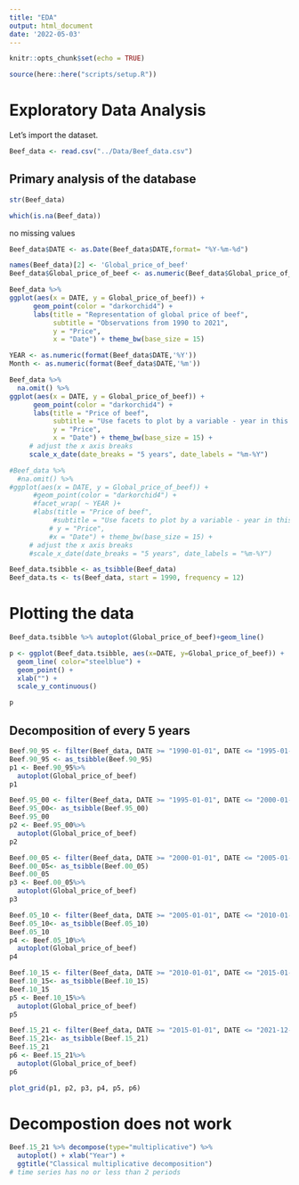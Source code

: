 ```yaml
---
title: "EDA"
output: html_document
date: '2022-05-03'
---
```


```r
knitr::opts_chunk$set(echo = TRUE)
```

```r
source(here::here("scripts/setup.R"))
```

# Exploratory Data Analysis 

Let's import the dataset. 

```r
Beef_data <- read.csv("../Data/Beef_data.csv")
```




## Primary analysis of the database

```r
str(Beef_data)
```

```r
which(is.na(Beef_data))
```
no missing values

```r
Beef_data$DATE <- as.Date(Beef_data$DATE,format= "%Y-%m-%d")
```

```r
names(Beef_data)[2] <- 'Global_price_of_beef'
Beef_data$Global_price_of_beef <- as.numeric(Beef_data$Global_price_of_beef)
```

```r
Beef_data %>%
ggplot(aes(x = DATE, y = Global_price_of_beef)) +
      geom_point(color = "darkorchid4") +
      labs(title = "Representation of global price of beef",
           subtitle = "Observations from 1990 to 2021",
           y = "Price",
           x = "Date") + theme_bw(base_size = 15)
```
```r
YEAR <- as.numeric(format(Beef_data$DATE,'%Y'))
Month <- as.numeric(format(Beef_data$DATE,'%m'))
```



```r
Beef_data %>%
  na.omit() %>%
ggplot(aes(x = DATE, y = Global_price_of_beef)) +
      geom_point(color = "darkorchid4") +
      labs(title = "Price of beef",
           subtitle = "Use facets to plot by a variable - year in this case",
           y = "Price",
           x = "Date") + theme_bw(base_size = 15) +
     # adjust the x axis breaks
     scale_x_date(date_breaks = "5 years", date_labels = "%m-%Y")
```

```r
#Beef_data %>%
  #na.omit() %>%
#ggplot(aes(x = DATE, y = Global_price_of_beef)) +
      #geom_point(color = "darkorchid4") +
      #facet_wrap( ~ YEAR )+
      #labs(title = "Price of beef",
           #subtitle = "Use facets to plot by a variable - year in this case",
          # y = "Price",
          #x = "Date") + theme_bw(base_size = 15) +
     # adjust the x axis breaks
     #scale_x_date(date_breaks = "5 years", date_labels = "%m-%Y")
```


```r
Beef_data.tsibble <- as_tsibble(Beef_data)
Beef_data.ts <- ts(Beef_data, start = 1990, frequency = 12)
```

# Plotting the data
```r
Beef_data.tsibble %>% autoplot(Global_price_of_beef)+geom_line()
```

```r
p <- ggplot(Beef_data.tsibble, aes(x=DATE, y=Global_price_of_beef)) +
  geom_line( color="steelblue") + 
  geom_point() +
  xlab("") +
  scale_y_continuous()

p
```



## Decomposition of every 5 years
```r
Beef.90_95 <- filter(Beef_data, DATE >= "1990-01-01", DATE <= "1995-01-01")
Beef.90_95 <- as_tsibble(Beef.90_95)
p1 <- Beef.90_95%>%
  autoplot(Global_price_of_beef)
p1
```

```r
Beef.95_00 <- filter(Beef_data, DATE >= "1995-01-01", DATE <= "2000-01-01")
Beef.95_00<- as_tsibble(Beef.95_00)
Beef.95_00
p2 <- Beef.95_00%>%
  autoplot(Global_price_of_beef)
p2
```

```r
Beef.00_05 <- filter(Beef_data, DATE >= "2000-01-01", DATE <= "2005-01-01")
Beef.00_05<- as_tsibble(Beef.00_05)
Beef.00_05
p3 <- Beef.00_05%>%
  autoplot(Global_price_of_beef)
p3
```
```r
Beef.05_10 <- filter(Beef_data, DATE >= "2005-01-01", DATE <= "2010-01-01")
Beef.05_10<- as_tsibble(Beef.05_10)
Beef.05_10
p4 <- Beef.05_10%>%
  autoplot(Global_price_of_beef)
p4
```
```r
Beef.10_15 <- filter(Beef_data, DATE >= "2010-01-01", DATE <= "2015-01-01")
Beef.10_15<- as_tsibble(Beef.10_15)
Beef.10_15
p5 <- Beef.10_15%>%
  autoplot(Global_price_of_beef)
p5
```
```r
Beef.15_21 <- filter(Beef_data, DATE >= "2015-01-01", DATE <= "2021-12-01")
Beef.15_21<- as_tsibble(Beef.15_21)
Beef.15_21
p6 <- Beef.15_21%>%
  autoplot(Global_price_of_beef)
p6
```





```r
plot_grid(p1, p2, p3, p4, p5, p6)
```

# Decompostion does not work 
```r
Beef.15_21 %>% decompose(type="multiplicative") %>%
  autoplot() + xlab("Year") +
  ggtitle("Classical multiplicative decomposition")
# time series has no or less than 2 periods

```


